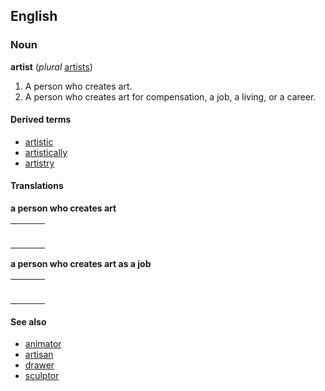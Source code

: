 ==English==

===Noun===

'''artist''' (''plural'' [[artists]])

# A person who creates art.
# A person who creates art for compensation, a job, a living, or a career.

====Derived terms====
*[[artistic]]
*[[artistically]]
*[[artistry]]

====Translations====

'''a person who creates art'''
{| border=0  width=100%
|-
|bgcolor="#FFFFE0" valign=top width=48%|
{|

|}
| width=1% |
|bgcolor="#FFFFE0" valign=top width=48%|
{|

|}
|}

'''a person who creates art as a job'''
{| border=0  width=100%
|-
|bgcolor="#FFFFE0" valign=top width=48%|
{|

|}
| width=1% |
|bgcolor="#FFFFE0" valign=top width=48%|
{|

|}
|}

====See also====
*[[animator]]
*[[artisan]]
*[[drawer]]
*[[sculptor]]